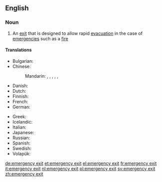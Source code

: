 ==English==
{{wikipedia}}

===Noun===
{{en-noun|head=[[emergency]] [[exit]]}}

# An [[exit]] that is designed to allow rapid [[evacuation]] in the case of [[emergency|emergencies]] such as a [[fire]]

====Translations====
{{trans-top|exit for evacuation}}
* Bulgarian: {{t|bg|авариен изход|m|tr=avaríen ízhod|sc=Cyrl}}
* Chinese:
*: Mandarin: {{t|cmn|太平門|sc=Hani}}, {{t+|cmn|太平门|tr=tàipíngmén|sc=Hani}}, {{t|cmn|緊急出口|sc=Hani}}, {{t|cmn|紧急出口|tr=jǐnjí chūkǒu|sc=Hani}}, {{t|cmn|安全門|sc=Hani}}, {{t|cmn|安全门|tr=ānquánmén|sc=Hani}}
* Danish: {{t|da|nødudgang|c}}
* Dutch: {{t+|nl|nooduitgang|m}}
* Finnish: {{t|fi|hätäuloskäynti}}
* French: {{t+|fr|sortie de secours|f}}
* German: {{t+|de|Notausgang|m}}
{{trans-mid}}
* Greek: {{t+|el|έξοδος κινδύνου|f|tr=éxodhos kindhínu}}
* Icelandic: {{t|is|neyðarútgangur|m}}
* Italian: {{t|it|uscita d'emergenza|f}}
* Japanese: {{t|ja|非常口|tr=ひじょうぐち, hijōguchi}}
* Russian: {{t|ru|аварийный выход|m|tr=avaríjnyj výxod}}
* Spanish: {{t|es|salida de auxilio|f}}
* Swedish: {{t|sv|nödutgång|c}}
* Volapük: {{t|vo|ditretasegolöp}}
{{trans-bottom}}

[[de:emergency exit]]
[[et:emergency exit]]
[[el:emergency exit]]
[[fr:emergency exit]]
[[it:emergency exit]]
[[nl:emergency exit]]
[[pl:emergency exit]]
[[sv:emergency exit]]
[[zh:emergency exit]]